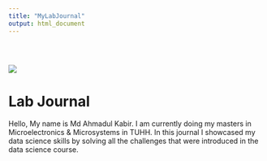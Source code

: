 ```yaml
---
title: "MyLabJournal"
output: html_document
---
```


<div style="padding-top: 30px;"></div>

![](images/logo.png)

# **Lab Journal**

Hello, My name is Md Ahmadul Kabir. I am currently doing my masters in Microelectronics & Microsystems in TUHH. In this journal I showcased my data science skills by solving all the challenges that were introduced in the data science course.